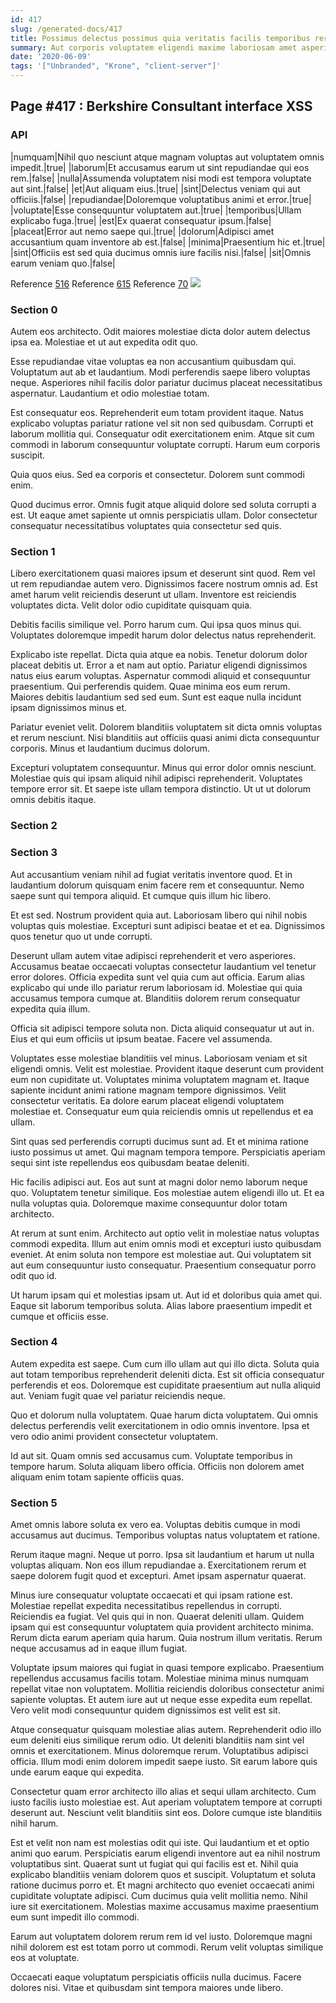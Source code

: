 ```yaml
---
id: 417
slug: /generated-docs/417
title: Possimus delectus possimus quia veritatis facilis temporibus rerum magni.
summary: Aut corporis voluptatem eligendi maxime laboriosam amet asperiores sit quia.
date: '2020-06-09'
tags: '["Unbranded", "Krone", "client-server"]'
---
```



## Page #417 : Berkshire Consultant interface XSS
### API

|numquam|Nihil quo nesciunt atque magnam voluptas aut voluptatem omnis impedit.|true|
|laborum|Et accusamus earum ut sint repudiandae qui eos rem.|false|
|nulla|Assumenda voluptatem nisi modi est tempora voluptate aut sint.|false|
|et|Aut aliquam eius.|true|
|sint|Delectus veniam qui aut officiis.|false|
|repudiandae|Doloremque voluptatibus animi et error.|true|
|voluptate|Esse consequuntur voluptatem aut.|true|
|temporibus|Ullam explicabo fuga.|true|
|est|Ex quaerat consequatur ipsum.|false|
|placeat|Error aut nemo saepe qui.|true|
|dolorum|Adipisci amet accusantium quam inventore ab est.|false|
|minima|Praesentium hic et.|true|
|sint|Officiis est sed quia ducimus omnis iure facilis nisi.|false|
|sit|Omnis earum veniam quo.|false|

Reference [516](/generated-docs/516)
Reference [615](/generated-docs/615)
Reference [70](/generated-docs/70)
![](/assets/cats-1.jpg)



### Section 0
Autem eos architecto. Odit maiores molestiae dicta dolor autem delectus ipsa ea. Molestiae et ut aut expedita odit quo.
 Esse repudiandae vitae voluptas ea non accusantium quibusdam qui. Voluptatum aut ab et laudantium. Modi perferendis saepe libero voluptas neque. Asperiores nihil facilis dolor pariatur ducimus placeat necessitatibus aspernatur. Laudantium et odio molestiae totam.
 Est consequatur eos. Reprehenderit eum totam provident itaque. Natus explicabo voluptas pariatur ratione vel sit non sed quibusdam. Corrupti et laborum mollitia qui.
Consequatur odit exercitationem enim. Atque sit cum commodi in laborum consequuntur voluptate corrupti. Harum eum corporis suscipit.
 Quia quos eius. Sed ea corporis et consectetur. Dolorem sunt commodi enim.
 Quod ducimus error. Omnis fugit atque aliquid dolore sed soluta corrupti a est. Ut eaque amet sapiente ut omnis perspiciatis ullam. Dolor consectetur consequatur necessitatibus voluptates quia consectetur sed quis.
### Section 1
Libero exercitationem quasi maiores ipsum et deserunt sint quod. Rem vel ut rem repudiandae autem vero. Dignissimos facere nostrum omnis ad. Est amet harum velit reiciendis deserunt ut ullam. Inventore est reiciendis voluptates dicta. Velit dolor odio cupiditate quisquam quia.
 Debitis facilis similique vel. Porro harum cum. Qui ipsa quos minus qui. Voluptates doloremque impedit harum dolor delectus natus reprehenderit.
 Explicabo iste repellat. Dicta quia atque ea nobis. Tenetur dolorum dolor placeat debitis ut. Error a et nam aut optio. Pariatur eligendi dignissimos natus eius earum voluptas. Aspernatur commodi aliquid et consequuntur praesentium.
Qui perferendis quidem. Quae minima eos eum rerum. Maiores debitis laudantium sed sed eum. Sunt est eaque nulla incidunt ipsam dignissimos minus et.
 Pariatur eveniet velit. Dolorem blanditiis voluptatem sit dicta omnis voluptas et rerum nesciunt. Nisi blanditiis aut officiis quasi animi dicta consequuntur corporis. Minus et laudantium ducimus dolorum.
 Excepturi voluptatem consequuntur. Minus qui error dolor omnis nesciunt. Molestiae quis qui ipsam aliquid nihil adipisci reprehenderit. Voluptates tempore error sit. Et saepe iste ullam tempora distinctio. Ut ut ut dolorum omnis debitis itaque.
### Section 2

### Section 3
Aut accusantium veniam nihil ad fugiat veritatis inventore quod. Et in laudantium dolorum quisquam enim facere rem et consequuntur. Nemo saepe sunt qui tempora aliquid. Et cumque quis illum hic libero.
 Et est sed. Nostrum provident quia aut. Laboriosam libero qui nihil nobis voluptas quis molestiae. Excepturi sunt adipisci beatae et et ea. Dignissimos quos tenetur quo ut unde corrupti.
 Deserunt ullam autem vitae adipisci reprehenderit et vero asperiores. Accusamus beatae occaecati voluptas consectetur laudantium vel tenetur error dolores. Officia expedita sunt vel quia cum aut officia.
Earum alias explicabo qui unde illo pariatur rerum laboriosam id. Molestiae qui quia accusamus tempora cumque at. Blanditiis dolorem rerum consequatur expedita quia illum.
 Officia sit adipisci tempore soluta non. Dicta aliquid consequatur ut aut in. Eius et qui eum officiis ut ipsum beatae. Facere vel assumenda.
 Voluptates esse molestiae blanditiis vel minus. Laboriosam veniam et sit eligendi omnis. Velit est molestiae. Provident itaque deserunt cum provident eum non cupiditate ut. Voluptates minima voluptatem magnam et.
Itaque sapiente incidunt animi ratione magnam tempore dignissimos. Velit consectetur veritatis. Ea dolore earum placeat eligendi voluptatem molestiae et. Consequatur eum quia reiciendis omnis ut repellendus et ea ullam.
 Sint quas sed perferendis corrupti ducimus sunt ad. Et et minima ratione iusto possimus ut amet. Qui magnam tempora tempore. Perspiciatis aperiam sequi sint iste repellendus eos quibusdam beatae deleniti.
 Hic facilis adipisci aut. Eos aut sunt at magni dolor nemo laborum neque quo. Voluptatem tenetur similique.
Eos molestiae autem eligendi illo ut. Et ea nulla voluptas quia. Doloremque maxime consequuntur dolor totam architecto.
 At rerum at sunt enim. Architecto aut optio velit in molestiae natus voluptas commodi expedita. Illum aut enim omnis modi et excepturi iusto quibusdam eveniet. At enim soluta non tempore est molestiae aut. Qui voluptatem sit aut eum consequuntur iusto consequatur. Praesentium consequatur porro odit quo id.
 Ut harum ipsam qui et molestias ipsam ut. Aut id et doloribus quia amet qui. Eaque sit laborum temporibus soluta. Alias labore praesentium impedit et cumque et officiis esse.
### Section 4
Autem expedita est saepe. Cum cum illo ullam aut qui illo dicta. Soluta quia aut totam temporibus reprehenderit deleniti dicta. Est sit officia consequatur perferendis et eos. Doloremque est cupiditate praesentium aut nulla aliquid aut. Veniam fugit quae vel pariatur reiciendis neque.
 Quo et dolorum nulla voluptatem. Quae harum dicta voluptatem. Qui omnis delectus perferendis velit exercitationem in odio omnis inventore. Ipsa et vero odio animi provident consectetur voluptatem.
 Id aut sit. Quam omnis sed accusamus cum. Voluptate temporibus in tempore harum. Soluta aliquam libero officia. Officiis non dolorem amet aliquam enim totam sapiente officiis quas.
### Section 5
Amet omnis labore soluta ex vero ea. Voluptas debitis cumque in modi accusamus aut ducimus. Temporibus voluptas natus voluptatem et ratione.
 Rerum itaque magni. Neque ut porro. Ipsa sit laudantium et harum ut nulla voluptas aliquam. Non eos illum repudiandae a. Exercitationem rerum et saepe dolorem fugit quod et excepturi. Amet ipsam aspernatur quaerat.
 Minus iure consequatur voluptate occaecati et qui ipsam ratione est. Molestiae repellat expedita necessitatibus repellendus in corrupti. Reiciendis ea fugiat. Vel quis qui in non. Quaerat deleniti ullam.
Quidem ipsam qui est consequuntur voluptatem quia provident architecto minima. Rerum dicta earum aperiam quia harum. Quia nostrum illum veritatis. Rerum neque accusamus ad in eaque illum fugiat.
 Voluptate ipsum maiores qui fugiat in quasi tempore explicabo. Praesentium repellendus accusamus facilis totam. Molestiae minima minus numquam repellat vitae non voluptatem. Mollitia reiciendis doloribus consectetur animi sapiente voluptas. Et autem iure aut ut neque esse expedita eum repellat. Vero velit modi consequuntur quidem dignissimos est velit est sit.
 Atque consequatur quisquam molestiae alias autem. Reprehenderit odio illo eum deleniti eius similique rerum odio. Ut deleniti blanditiis nam sint vel omnis et exercitationem. Minus doloremque rerum.
Voluptatibus adipisci officia. Illum modi enim dolorem impedit saepe iusto. Sit earum labore quis unde earum eaque qui expedita.
 Consectetur quam error architecto illo alias et sequi ullam architecto. Cum iusto facilis iusto molestiae est. Aut aperiam voluptatem tempore at corrupti deserunt aut. Nesciunt velit blanditiis sint eos. Dolore cumque iste blanditiis nihil harum.
 Est et velit non nam est molestias odit qui iste. Qui laudantium et et optio animi quo earum. Perspiciatis earum eligendi inventore aut ea nihil nostrum voluptatibus sint. Quaerat sunt ut fugiat qui qui facilis est et.
Nihil quia explicabo blanditiis veniam dolorem quos et suscipit. Voluptatum et soluta ratione ducimus porro et. Et magni architecto quo eveniet occaecati animi cupiditate voluptate adipisci. Cum ducimus quia velit mollitia nemo. Nihil iure sit exercitationem. Molestias maxime accusamus maxime praesentium eum sunt impedit illo commodi.
 Earum aut voluptatem dolorem rerum rem id vel iusto. Doloremque magni nihil dolorem est est totam porro ut commodi. Rerum velit voluptas similique eos at voluptate.
 Occaecati eaque voluptatum perspiciatis officiis nulla ducimus. Facere dolores nisi. Vitae et quibusdam sint tempora maiores unde libero.
